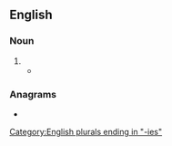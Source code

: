 ==English==

===Noun===
{{head|en|noun form}}

# {{plural of|en|dory}}
#* {{quote-journal|en|author=John Grotzinger|authorlink=John P. Grotzinger|title=The world of Mars &#91;print version: ''International Herald Tribune Magazine'', 2013, p.&nbsp;36&#93;|url=http://www.nytimes.com/2013/11/28/opinion/the-world-of-mars.html|newspaper={{w|The New York Times}}|date=27 November 2013|passage={{w|John Wesley Powell}}&nbsp;... the one-armed Civil War veteran led nine men in four wooden '''dories''' down the untamed and uncharted Colorado River and into the equally untamed and uncharted Grand Canyon.}}

===Anagrams===
* {{anagrams|en|a=deiors|ordies|rosied|sidero-}}

[[Category:English plurals ending in "-ies"]]